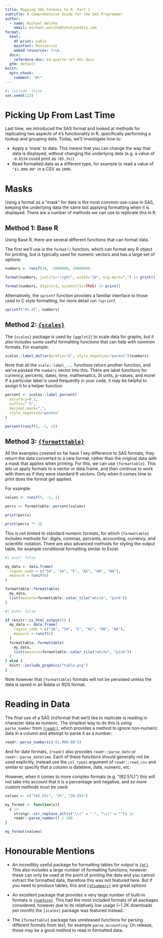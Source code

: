 ```yaml
---
title: Mapping SAS Formats to R, Part 2
subtitle: A Comprehensive Guide for the SAS Programmer
author:
  - name: Michael Walshe
    email: michael.walshe@katalyzedata.com
format:
  html:
    df-print: kable
    mainfont: Montserrat
    embed-resources: true
  docx:
    reference-doc: kd-quarto-ref-doc.docx
  gfm: default
knitr:
  opts_chunk: 
    comment: "#>" 
---
```


```r
#| include: false
set.seed(123)
```

# Picking Up From Last Time

Last time, we introduced the SAS format and looked at methods for replicating two aspects of it's functionality in R, specifically performing a lookup and grouping data. Today, we'll investigate how to:

-   Apply a 'mask' to data. This means that you can change the way that data is displayed, without changing the underlying data (e.g. a value of `-0.6534` could print as `(65.3%)`)
-   Read formatted data as a different type, for example to read a value of `"£1,000.00"` in a CSV as `1000`.


# Masks

Using a format as a "mask" for data is the most common use-case in SAS, keeping the underlying data the same but applying formatting when it is displayed. There are a number of methods we can use to replicate this in R.

## Method 1: Base R

Using Base R, there are several different functions that can format data.

The first we'll use is the `format()` function, which can format any R object for printing, but is typically used for numeric vectors and has a large set of options:

```r
numbers <- runif(10, -1000000, 1000000)

format(numbers, justify="right", width="10", big.mark=",") |> print()

format(numbers, digits=3, scientific=TRUE) |> print()
```

Alternatively, the `sprintf` function provides a familiar interface to those used to C style formatting, for more detail run `?sprintf`.

```r
sprintf("$%.2f", numbers)
```

## Method 2: [`{scales}`](https://scales.r-lib.org/)

The `{scales}` package is used by `{ggplot2}` to scale data for graphs, but it also includes some useful formatting functions that can help with common formats. For example:

```r
scales::label_dollar(prefix="£", style_negative="parens")(numbers)
```

Note that all the `scale::label_...` functions return another function, and we've passed the `numbers` vector into this. There are label functions for currency, percents, dates, time, mathematics, SI units, p-values, and more! If a particular label is used frequently in your code, it may be helpful to assign it to a helper function

```r
percent <- scales::label_percent(
  accuracy=0.1,
  suffix=" %",
  decimal.mark=",",
  style_negative="parens"
)

percent(runif(5, -1, 1))
```

## Method 3: [`{formatttable}`](https://renkun-ken.github.io/formattable/)

All the examples covered so far have 1 key difference to SAS formats, they return the data converted to a new format, rather than the original data with a mask that applies when printing. For this, we can use `{formattable}`. This lets us apply formats to a vector or data.frame, and then continue to work with them as if they were standard R vectors. Only when it comes time to print does the format get applied.

For example:

```r
values <- runif(5, -1, 1)

percs <- formattable::percent(values)

print(percs)

print(percs ** 2)
```

This is not limited to standard numeric formats, for which `{formattable}` includes methods for: digits, commas, percents, accounting, currency, and scientific notation. There are also advanced methods for styling the output table, for example conditional formatting similar to Excel:

```r
#| eval: false

my_data <- data.frame(
  region_code = c("SA", "SA", "E", "AS", "AN", "NA"),
  measure = runif(6)
)

formattable::formattable(
  my_data,
  list(measure=formattable::color_tile("white", "pink"))
)
```

```r
#| echo: false

if (knitr::is_html_output()) {
  my_data <- data.frame(
    region_code = c("SA", "SA", "E", "AS", "AN", "NA"),
    measure = runif(6)
  )
  formattable::formattable(
    my_data,
    list(measure=formattable::color_tile("white", "pink"))
  )
} else {
  knitr::include_graphics("table.png")
}
```

Note however that `{formattable}` formats will not be persisted unless the data is saved in an Rdata or RDS format.

# Reading in Data

The final use of a SAS (in)format that we'd like to replicate is reading in character data as numeric. The simplest way to do this is using `parse_number` from [`{readr}`](https://readr.tidyverse.org/), which provides a method to ignore non-numeric data in a column and attempt to parse it as a number:

```r
readr::parse_number(c("£1,000.00"))
```

And for date formats, `{readr}` also provides `readr::parse_date` or `readr::parse_datetime`. Each of these functions should generally not be used explicitly, instead use the `col_types` argument of `readr::read_csv` and similar to specify that a column is datetime, date, numeric, etc.

However, when it comes to more complex formats (e.g. "(82.5%)") this will not take into account that it is a percentage and negative, and so more custom methods must be used:

```r
values <- c("(82.5%)", "2%", "28.55%")

my_format <- function(x){
  x |> 
    stringr::str_replace_all(c("\\(" = "-", "\\)" = "")) |> 
    readr::parse_number() / 100
}

my_format(values)
```

# Honourable Mentions

-   An incredibly useful package for formatting tables for output is [`{gt}`](https://gt.rstudio.com/index.html). This also includes a large number of formatting functions; however these can only be used at the point of printing the data and you cannot extract the formatted data, therefore this was not featured here. But if you need to produce tables, this and [`{gtsummary}`](https://www.danieldsjoberg.com/gtsummary/) are great options

-   An excellent package that provides a very large number of built-in formats is [`{numform}`](https://cran.r-project.org/web/packages/numform/index.html). This had the most included formats of all packages considered, however due to its relatively low usage (\~1.2K downloads per month) the `{scales}` package was featured instead.

-   The `{formattable}` package has unreleased functions for parsing different formats from text, for example `parse_accounting`. On release, these may be a good method to read in formatted data.
